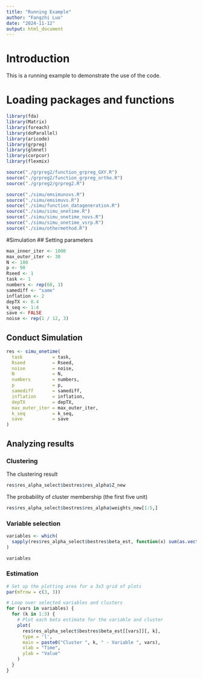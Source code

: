 ```yaml
---
title: "Running Example"
author: "Fangzhi Luo"
date: "2024-11-12"
output: html_document
---
```

# Introduction
This is a running example to demonstrate the use of the code.

# Loading packages and functions
```r
library(fda)
library(Matrix)
library(foreach)
library(doParallel)
library(aricode)
library(grpreg)
library(glmnet)
library(corpcor)
library(flexmix)

source("./grpreg2/function_grpreg_GXY.R")
source("./grpreg2/function_grpreg_ortho.R")
source("./grpreg2/grpreg2.R")

source("./simu/emsimunovs.R")
source("./simu/emsimuvs.R")
source("./simu/function_datageneration.R")
source("./simu/simu_onetime.R")
source("./simu/simu_onetime_novs.R")
source("./simu/simu_onetime_vsrp.R")
source("./simu/othermethod.R")
```

#Simulation
## Setting parameters
```r
max_inner_iter <- 1000
max_outer_iter <- 30
N <- 180
p <- 90
Rseed <- 1
task <- 1
numbers <- rep(60, 3)
samediff <- "same"
inflation <- 2
depTX <- 0.4
k_seq <- 1:4
save <- FALSE
noise <- rep(1 / 12, 3)
```

## Conduct Simulation
```r
res <- simu_onetime(
  task           = task,
  Rseed          = Rseed,
  noise          = noise,
  N              = N,
  numbers        = numbers,
  p              = p,
  samediff       = samediff,
  inflation      = inflation,
  depTX          = depTX,
  max_outer_iter = max_outer_iter,
  k_seq          = k_seq,
  save           = save
)
```

## Analyzing results
### Clustering
The clustering result
```r
res$res_alpha_select$bestres$res_alpha$Z_new
```
The probability of cluster membership (the first five unit)
```r
res$res_alpha_select$bestres$res_alpha$weights_new[1:5,]
```

### Variable selection
```r
variables <- which(
  sapply(res$res_alpha_select$bestres$beta_est, function(x) sum(as.vector(x)^2)) != 0
)

variables
```

### Estimation
```r
# Set up the plotting area for a 3x3 grid of plots
par(mfrow = c(3, 3))

# Loop over selected variables and clusters
for (vars in variables) {
  for (k in 1:3) {
    # Plot each beta estimate for the variable and cluster
    plot(
      res$res_alpha_select$bestres$beta_est[[vars]][, k],
      type = 'l',
      main = paste0("Cluster ", k, " - Variable ", vars),
      xlab = "Time",
      ylab = "Value"
    )
  }
}
```




